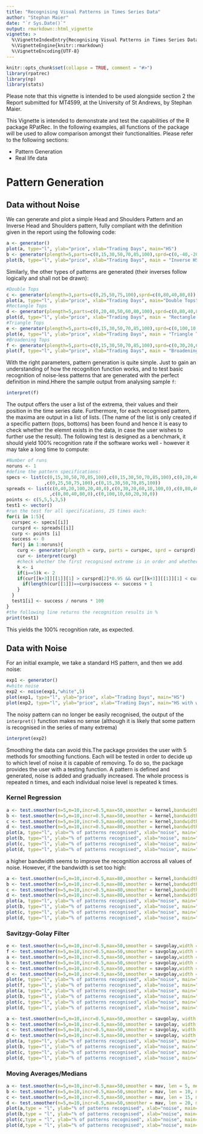 ```yaml
---
title: "Recognising Visual Patterns in Times Series Data"
author: "Stephan Maier"
date: "`r Sys.Date()`"
output: rmarkdown::html_vignette
vignette: >
  %\VignetteIndexEntry{Recognising Visual Patterns in Times Series Data}
  %\VignetteEngine{knitr::rmarkdown}
  %\VignetteEncoding{UTF-8}
---
```


```r
knitr::opts_chunk$set(collapse = TRUE, comment = "#>")
library(rpatrec)
library(np)
library(stats)
```

Please note that this vignette is intended to be used alongside section 2 the Report submitted for MT4599, at the University of St Andrews, by Stephan Maier.

This Vignette is intended to demonstrate and test the capabilities of the R package RPatRec. In the following examples, all functions of the package will be used to allow comparison amongst their functionalities. Please refer to the following sections:

- Pattern Generation
- Real life data


# Pattern Generation

## Data without Noise

We can generate and plot a simple Head and Shoulders Pattern and an Inverse Head and Shoulders pattern, fully compliant with the definition given in the report using the following code:

```r
a <- generator()
plot(a, type="l", ylab="price", xlab="Trading Days", main="HS")
b <- generator(plength=5,parts=c(0,15,30,50,70,85,100),sprd=c(0,-40,-20,-100,-20,-40,0))
plot(b, type="l", ylab="price", xlab="Trading Days", main = "Inverse HS")
```

Similarly, the other types of patterns are generated (their inverses follow logically and shall not be drawn):

```r
#Double Tops
c <- generator(plength=3,parts=c(0,25,50,75,100),sprd=c(0,80,40,80,0))
plot(a, type="l", ylab="price", xlab="Trading Days", main="Double Tops")
#Rectangle Tops
d <- generator(plength=5,parts=c(0,20,40,50,60,80,100),sprd=c(0,80,40,80,40,80,0))
plot(d, type="l", ylab="price", xlab="Trading Days", main = "Rectangle Tops")
#Triangle Tops
e <- generator(plength=5,parts=c(0,15,30,50,70,85,100),sprd=c(0,100,10,60,20,30,0))
plot(e, type="l", ylab="price", xlab="Trading Days", main = "Triangle Tops")
#Broadening Tops
f <- generator(plength=5,parts=c(0,15,30,50,70,85,100),sprd=c(0,30,20,60,10,100,0))
plot(f, type="l", ylab="price", xlab="Trading Days", main = "Broadening Tops")
```


With the right parameters, pattern generation is quite simple. Just to gain an understanding of how the recognition function works, and to test basic recognition of noise-less patterns that are generated with the perfect definition in mind.Hhere the sample output from analysing sample `f`:

```r
interpret(f)

```

The output offers the user a list of the extrema, their values and their position in the time series date. Furthermore, for each recognised pattern, the maxima are output in a list of lists. (The name of the list is only created if a specific pattern (tops, bottoms) has been found and hence it is easy to check whether the elemnt exists in the data, in case the user wishes to further use the result).
The following test is designed as a benchmark, it should yield 100% recognition rate if the software works well - however it may take a long time to compute:

```r
#Number of runs
noruns <- 1
#define the pattern specifications:
specs <- list(c(0,15,30,50,70,85,100),c(0,15,30,50,70,85,100),c(0,20,40,50,60,80,100)
              ,c(0,25,50,75,100),c(0,15,30,50,70,85,100))
spreads <- list(c(0,40,20,100,20,40,0),c(0,30,20,60,10,100,0),c(0,80,40,80,40,80,0)
                ,c(0,80,40,80,0),c(0,100,10,60,20,30,0))
points <- c(5,5,5,3,5)
test1 <- vector()
#run the test for all specifications, 25 times each:
for(i in 1:5){
  curspec <- specs[[i]]
  cursprd <- spreads[[i]]
  curp <- points [i]
  success <- 0
  for(j in 1:noruns){
    curg <- generator(plength = curp, parts = curspec, sprd = cursprd)
    cur <- interpret(curg)
    #check whether the first recognised extreme is in order and whether the number of extremes is in order
    k <- i
    if(i==5)k <- 2 
    if(cur[[k+3]][[1]][1] > cursprd[2]*0.95 && cur[[k+3]][[1]][1] < cursprd[2]*1.05){
      if(length(cur[[1]])==curp)success <- success + 1
    }
  }
  test1[i] <- success / noruns * 100
}
#the following line returns the recognition results in %
print(test1)
```

This yields the 100% recognition rate, as expected.

## Data with Noise

For an initial example, we take a standard HS pattern, and then we add noise:

```r
exp1 <- generator()
#white noise
exp2 <- noise(exp1,"white",5)
plot(exp1, type="l", ylab="price", xlab="Trading Days", main="HS")
plot(exp2, type="l", ylab="price", xlab="Trading Days", main="HS with white noise, sd=5")

```

The noisy pattern can no longer be easily recognised, the output of the `interpret()` function makes no sense (although it is likely that some pattern is recognised in the series of many extrema)

```r
interpret(exp2)
```

Smoothing the data can avoid this.The package provides the user with 5 methods for smoothing functions. Each will be tested in order to decide up to which level of noise it is capable of removing. To do so, the package provides the user with a testing function. A pattern is defined and generated, noise is added and gradually increased. The whole process is repeated n times, and each individual noise level is repeated k times. 

### Kernel Regression

```r
a <- test.smoother(n=5,m=10,incr=0.5,max=50,smoother = kernel,bandwidth=1)
b <- test.smoother(n=5,m=10,incr=0.5,max=50,smoother = kernel,bandwidth=2)
c <- test.smoother(n=5,m=10,incr=0.5,max=60,smoother = kernel,bandwidth=3)
d <- test.smoother(n=5,m=10,incr=0.5,max=80,smoother = kernel,bandwidth=4)
plot(a, type="l", ylab="% of patterns recognised", xlab="noise", main="Bandwidth = 1")
plot(b, type="l", ylab="% of patterns recognised", xlab="noise", main="Bandwidth = 2")
plot(c, type="l", ylab="% of patterns recognised", xlab="noise", main="Bandwidth = 3")
plot(d, type="l", ylab="% of patterns recognised", xlab="noise", main="Bandwidth = 4")
```

a higher bandwidth seems to improve the recognition accross all values of noise. However, if the bandwidth is set too high:

```r
a <- test.smoother(n=5,m=10,incr=0.5,max=80,smoother = kernel,bandwidth=5)
b <- test.smoother(n=5,m=10,incr=0.5,max=80,smoother = kernel,bandwidth=6)
c <- test.smoother(n=5,m=10,incr=0.5,max=80,smoother = kernel,bandwidth=7)
d <- test.smoother(n=5,m=10,incr=0.5,max=80,smoother = kernel,bandwidth=8)
plot(a, type="l", ylab="% of patterns recognised", xlab="noise", main="Bandwidth = 5")
plot(b, type="l", ylab="% of patterns recognised", xlab="noise", main="Bandwidth = 6")
plot(c, type="l", ylab="% of patterns recognised", xlab="noise", main="Bandwidth = 7")
plot(d, type="l", ylab="% of patterns recognised", xlab="noise", main="Bandwidth = 8")
```

### Savitzgy-Golay Filter

```r
e <- test.smoother(n=5,m=10,incr=0.5,max=50,smoother = savgolay,width = 5)
f <- test.smoother(n=5,m=10,incr=0.5,max=50,smoother = savgolay,width = 6)
a <- test.smoother(n=5,m=10,incr=0.5,max=50,smoother = savgolay,width = 7)
b <- test.smoother(n=5,m=10,incr=0.5,max=50,smoother = savgolay,width = 8)
c <- test.smoother(n=5,m=10,incr=0.5,max=50,smoother = savgolay,width = 9)
d <- test.smoother(n=5,m=10,incr=0.5,max=50,smoother = savgolay,width = 10)
plot(e, type="l", ylab="% of patterns recognised", xlab="noise", main="Width = 5, Degree = 2")
plot(f, type="l", ylab="% of patterns recognised", xlab="noise", main="Width = 6, Degree = 2")
plot(a, type="l", ylab="% of patterns recognised", xlab="noise", main="Width = 7, Degree = 2")
plot(b, type="l", ylab="% of patterns recognised", xlab="noise", main="Width = 8, Degree = 2")
plot(c, type="l", ylab="% of patterns recognised", xlab="noise", main="Width = 9, Degree = 2")
plot(d, type="l", ylab="% of patterns recognised", xlab="noise", main="Width = 10, Degree = 2")
```

```r
a <- test.smoother(n=5,m=10,incr=0.5,max=50,smoother = savgolay, width = 9, degree = 1)
b <- test.smoother(n=5,m=10,incr=0.5,max=50,smoother = savgolay, width = 9, degree = 2)
c <- test.smoother(n=5,m=10,incr=0.5,max=50,smoother = savgolay, width = 9, degree = 3)
d <- test.smoother(n=5,m=10,incr=0.5,max=50,smoother = savgolay, width = 9, degree = 4)
plot(a, type="l", ylab="% of patterns recognised", xlab="noise", main="Width = 9, Degree = 1")
plot(b, type="l", ylab="% of patterns recognised", xlab="noise", main="Width = 9, Degree = 2")
plot(c, type="l", ylab="% of patterns recognised", xlab="noise", main="Width = 9, Degree = 3")
plot(d, type="l", ylab="% of patterns recognised", xlab="noise", main="Width = 9, Degree = 4")
```
### Moving Averages/Medians

```r
a <- test.smoother(n=5,m=10,incr=0.5,max=50,smoother = mav, len = 5, method = "simple")
b <- test.smoother(n=5,m=10,incr=0.5,max=50,smoother = mav, len = 10, method = "simple")
c <- test.smoother(n=5,m=10,incr=0.5,max=50,smoother = mav, len = 15, method = "simple")
d <- test.smoother(n=5,m=10,incr=0.5,max=50,smoother = mav, len = 20, method = "simple")
plot(a,type = "l", ylab="% of patterns recognised", xlab="noise", main="SMA, length = 5")
plot(b,type = "l", ylab="% of patterns recognised", xlab="noise", main="SMA, length = 10")
plot(c,type = "l", ylab="% of patterns recognised", xlab="noise", main="SMA, length = 15")
plot(d,type = "l", ylab="% of patterns recognised", xlab="noise", main="SMA, length = 20")
```

